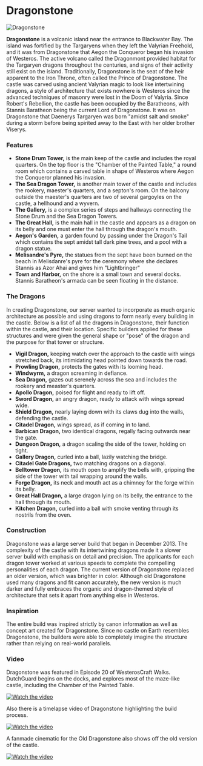 

# Dragonstone

<Image
  src="https://cdn.sanity.io/images/1as7cn02/production/a5dfc4d4550e7d9e35f1bdf6f33141ef5826a088-1280x720.png?w=976&h=350&fit=crop&crop=center&auto=format"
  alt="Dragonstone"
  width={976}
  height={350}
/>

<ProjectDetails
  floatRight
  region="Crownlands"
  house="House Baratheon of Dragonstone"
  type="Castle"
  status="Completed"
  warp="/warp dragonstone"
  projectLead="SMP"
  dateStarted="December 7, 2013"
  dateCompleted="December 7, 2013"
/>

**Dragonstone** is a volcanic island near the entrance to Blackwater Bay. The island was fortified by the Targaryens when they left the Valyrian Freehold, and it was from Dragonstone that Aegon the Conqueror began his invasion of Westeros. The active volcano called the Dragonmont provided habitat for the Targaryen dragons throughout the centuries, and signs of their activity still exist on the island. Traditionally, Dragonstone is the seat of the heir apparent to the Iron Throne, often called the Prince of Dragonstone. The castle was carved using ancient Valyrian magic to look like intertwining dragons, a style of architecture that exists nowhere is Westeros since the advanced techniques of masonry were lost in the Doom of Valyria. Since Robert's Rebellion, the castle has been occupied by the Baratheons, with Stannis Baratheon being the current Lord of Dragonstone. It was on Dragonstone that Daenerys Targaryen was born "amidst salt and smoke" during a storm before being spirited away to the East with her older brother Viserys.

### Features

- **Stone Drum Tower,** is the main keep of the castle and includes the royal quarters. On the top floor is the "Chamber of the Painted Table," a round room which contains a carved table in shape of Westeros where Aegon the Conqueror planned his invasion.
- **The Sea Dragon Tower,** is another main tower of the castle and includes the rookery, maester's quarters, and a septon's room. On the balcony outside the maester's quarters are two of several gargoyles on the castle, a hellhound and a wyvern.
- **The Gallery,** is a complex series of steps and hallways connecting the Stone Drum and the Sea Dragon Towers.
- **The Great Hall,** is the main hall in the castle and appears as a dragon on its belly and one must enter the hall through the dragon's mouth.
- **Aegon's Garden,** a garden found by passing under the Dragon's Tail which contains the sept amidst tall dark pine trees, and a pool with a dragon statue.
- **Melisandre's Pyre,** the statues from the sept have been burned on the beach in Melisdanre's pyre for the ceremony where she declares Stannis as Azor Ahai and gives him "Lightbringer"
- **Town and Harbor,** on the shore is a small town and several docks. Stannis Baratheon's armada can be seen floating in the distance.

### The Dragons

In creating Dragonstone, our server wanted to incorporate as much organic architecture as possible and using dragons to form nearly every building in the castle. Below is a list of all the dragons in Dragonstone, their function within the castle, and their location. Specific builders applied for these structures and were given the general shape or "pose" of the dragon and the purpose for that tower or structure.

- **Vigil Dragon,** keeping watch over the approach to the castle with wings stretched back, its intimidating head pointed down towards the road.
- **Prowling Dragon,** protects the gates with its looming head.
- **Windwyrm,** a dragon screaming in defiance.
- **Sea Dragon,** gazes out serenely across the sea and includes the rookery and measter's quarters.
- **Apollo Dragon,** poised for flight and ready to lift off.
- **Sword Dragon,** an angry dragon, ready to attack with wings spread wide.
- **Shield Dragon,** nearly laying down with its claws dug into the walls, defending the castle.
- **Citadel Dragon,** wings spread, as if coming in to land.
- **Barbican Dragon,** two identical dragons, regally facing outwards near the gate.
- **Dungeon Dragon,** a dragon scaling the side of the tower, holding on tight.
- **Gallery Dragon,** curled into a ball, lazily watching the bridge.
- **Citadel Gate Dragons,** two matching dragons on a diagonal.
- **Belltower Dragon,** its mouth open to amplify the bells with, gripping the side of the tower with tail wrapping around the walls.
- **Forge Dragon,** its neck and mouth act as a chimney for the forge within its belly.
- **Great Hall Dragon,** a large dragon lying on its belly, the entrance to the hall through its mouth.
- **Kitchen Dragon,** curled into a ball with smoke venting through its nostrils from the oven.

### Construction

Dragonstone was a large server build that began in December 2013. The complexity of the castle with its intertwining dragons made it a slower server build with emphasis on detail and precision. The applicants for each dragon tower worked at various speeds to complete the compelling personalities of each dragon. The current version of Dragonstone replaced an older version, which was brighter in color. Although old Dragonstone used many dragons and fit canon accurately, the new version is much darker and fully embraces the organic and dragon-themed style of architecture that sets it apart from anything else in Westeros.

### Inspiration

The entire build was inspired strictly by canon information as well as concept art created for Dragonstone. Since no castle on Earth resembles Dragonstone, the builders were able to completely imagine the structure rather than relying on real-world parallels.

### Video

Dragonstone was featured in Episode 20 of WesterosCraft Walks. DutchGuard begins on the docks, and explores most of the maze-like castle, including the Chamber of the Painted Table.

[![Watch the video](https://img.youtube.com/vi/DQeg4l47Dvo/0.jpg)](https://www.youtube.com/embed/DQeg4l47Dvo)

Also there is a timelapse video of Dragonstone highlighting the build process.

[![Watch the video](https://img.youtube.com/vi/u9qWYwCYKiw/0.jpg)](https://www.youtube.com/embed/u9qWYwCYKiw)

A fanmade cinematic for the Old Dragonstone also shows off the old version of the castle.

[![Watch the video](https://img.youtube.com/vi/tfJwUvjhHz8/0.jpg)](https://www.youtube.com/embed/tfJwUvjhHz8)
